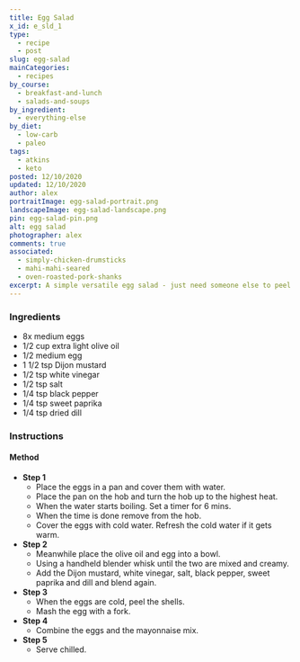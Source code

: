 ```yaml
---
title: Egg Salad
x_id: e_sld_1
type:
  - recipe
  - post
slug: egg-salad
mainCategories: 
  - recipes
by_course:
  - breakfast-and-lunch
  - salads-and-soups
by_ingredient:
  - everything-else
by_diet:
  - low-carb
  - paleo
tags:
  - atkins
  - keto
posted: 12/10/2020
updated: 12/10/2020
author: alex
portraitImage: egg-salad-portrait.png
landscapeImage: egg-salad-landscape.png
pin: egg-salad-pin.png
alt: egg salad
photographer: alex
comments: true
associated: 
  - simply-chicken-drumsticks
  - mahi-mahi-seared
  - oven-roasted-pork-shanks
excerpt: A simple versatile egg salad - just need someone else to peel those eggs...
---
```


<Ingredients>

### Ingredients
    
  - 8x medium eggs
  - 1/2 cup extra light olive oil
  - 1/2 medium egg
  - 1 1/2 tsp Dijon mustard
  - 1/2 tsp white vinegar
  - 1/2 tsp salt
  - 1/4 tsp black pepper
  - 1/4 tsp sweet paprika
  - 1/4 tsp dried dill

</Ingredients>

<Instructions>

### Instructions

#### Method

  - **Step 1**
    - Place the eggs in a pan and cover them with water.
    - Place the pan on the hob and turn the hob up to the highest heat.
    - When the water starts boiling. Set a timer for 6 mins.
    - When the time is done remove from the hob.
    - Cover the eggs with cold water. Refresh the cold water if it gets warm. 
  - **Step 2**
    - Meanwhile place the olive oil and egg into a bowl.
    - Using a handheld blender whisk until the two are mixed and creamy.
    - Add the Dijon mustard, white vinegar, salt, black pepper, sweet paprika and dill and blend again.
  - **Step 3**
    - When the eggs are cold, peel the shells.
    - Mash the egg with a fork.
  - **Step 4**
    - Combine the eggs and the mayonnaise mix.
  - **Step 5**
    - Serve chilled.

</Instructions>



